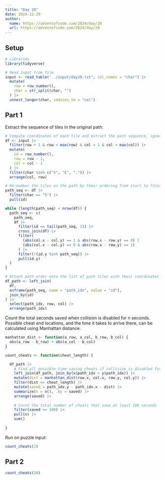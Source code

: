 ```yaml
---
title: "Day 20"
date: 2024-12-20
author:
  name: https://adventofcode.com/2024/day/20
  url: https://adventofcode.com/2024/day/20
---
```


## Setup

```r
# Libraries
library(tidyverse)

# Read input from file
input <- read_table("../input/day20.txt", col_names = "char") |> 
  mutate(
    row = row_number(),
    char = str_split(char, "")
  ) |> 
  unnest_longer(char, indices_to = "col")

```

## Part 1

Extract the sequence of tiles in the original path:

```r

# Compute coordinates of each tile and extract the path sequence, ignoring walls
df <- input |> 
  filter(row > 1 & row < max(row) & col > 1 & col < max(col)) |> 
  mutate(
    id = row_number(),
    row = row - 1, 
    col = col - 1
  ) |> 
  filter(char %in% c("S", "E", ".")) |> 
  arrange(col, row)

# Re-number the tiles on the path by their ordering from start to finish
path_seq <- df |> 
  filter(char == "S") |> 
  pull(id)

while (length(path_seq) < nrow(df)) {
  path_seq <- c(
    path_seq, 
    df |> 
      filter(id == tail(path_seq, 1)) |> 
      cross_join(df) |> 
      filter(
        (abs(col.x - col.y) == 1 & abs(row.x - row.y) == 0) |
        (abs(col.x - col.y) == 0 & abs(row.x - row.y) == 1)
      ) |> 
      filter(!(id.y %in% path_seq)) |> 
      pull(id.y)
  )
}

# Attach path order onto the list of path tiles with their coordinates
df_path <- left_join(
  df, 
  enframe(path_seq, name = "path_idx", value = "id"), 
  join_by(id)
) |> 
  select(path_idx, row, col) |> 
  arrange(path_idx)

```

Count the total seconds saved when collision is disabled for n seconds. Possible cheat end locations, and the time it takes to arrive there, can be calculated using Manhattan distance.

```r

manhattan_dist <- function(a_row, a_col, b_row, b_col) {
  abs(a_row - b_row) + abs(a_col - b_col)
}

count_cheats <- function(cheat_length) {

  df_path |> 
    # Find all possible time-saving cheats if collision is disabled for n secs
    left_join(df_path, join_by(x$path_idx < y$path_idx)) |> 
    mutate(dist = manhattan_dist(row.x, col.x, row.y, col.y)) |> 
    filter(dist <= cheat_length) |> 
    mutate(saved = path_idx.y - path_idx.x - dist) |> 
    summarize(n = n(), .by = saved) |> 
    arrange(saved) |> 
    
    # Count the total number of cheats that save at least 100 seconds
    filter(saved >= 100) |> 
    pull(n) |>
    sum()
  
}

```

Run on puzzle input:

```r
count_cheats(2)
```

## Part 2

```r
count_cheats(20)
```
